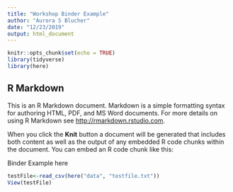 ```yaml
---
title: "Workshop Binder Example"
author: "Aurora S Blucher"
date: "12/23/2019"
output: html_document
---
```


```r
knitr::opts_chunk$set(echo = TRUE)
library(tidyverse)
library(here)
```

## R Markdown

This is an R Markdown document. Markdown is a simple formatting syntax for authoring HTML, PDF, and MS Word documents. For more details on using R Markdown see <http://rmarkdown.rstudio.com>.

When you click the **Knit** button a document will be generated that includes both content as well as the output of any embedded R code chunks within the document. You can embed an R code chunk like this:


Binder Example here

```r
testFile<-read_csv(here("data", "testfile.txt"))
View(testFile)





```

